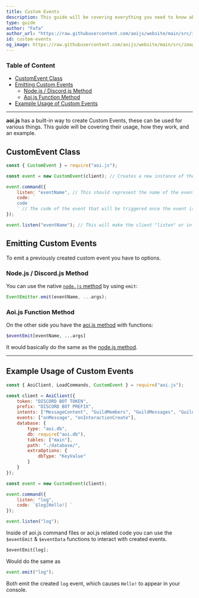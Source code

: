 ```yaml
---
title: Custom Events
description: This guide will be covering everything you need to know about Custom Events and their usage.
type: guide
author: "Fafa"
author_url: "https://raw.githubusercontent.com/aoijs/website/main/src/images/contributors/fafa.png"
id: custom-events
og_image: https://raw.githubusercontent.com/aoijs/website/main/src/images/og/13.png
---
```


### Table of Content

-   [CustomEvent Class](#customevent-class)
-   [Emitting Custom Events](#emitting-custom-events)
    -   [Node.js / Discord.js Method](#nodejs--discordjs-method)
    -   [Aoi.js Function Method](#aoijs-function-method)
-   [Example Usage of Custom Events](#example-usage-of-custom-events)

---

**aoi.js** has a built-in way to create Custom Events, these can be used for various things. This guide will be covering their usage, how they work, and an example.

## CustomEvent Class

```js
const { CustomEvent } = require("aoi.js");
```

```js
const event = new CustomEvent(client); // Creates a new instance of the CustomEvent class, passing the "client" as an argument.

event.command({
    listen: "eventName", // This should represent the name of the event, in this case it is "eventName".
    code: `
    code
    ` // The code of the event that will be triggered once the event is emitted.
});

event.listen("eventName"); // This will make the client "listen" or in other words, wait for the event to be triggered. It does not trigger the event yet.
```

## Emitting Custom Events

To emit a previously created custom event you have to options.

### Node.js / Discord.js Method

You can use the native [`node.js` method](https://nodejs.org/dist/latest/docs/api/events.html#emitteremiteventname-args) by using `emit`:

```js
EventEmitter.emit(eventName, ...args);
```

### Aoi.js Function Method

On the other side you have the [aoi.js method](https://github.com/aoijs/aoi.js/blob/v6/src/functions/misc/eventEmit.js) with functions:

```php
$eventEmit[eventName, ...args]
```

It would basically do the same as the [node.js method](#emitting-custom-events).

---

## Example Usage of Custom Events

```js
const { AoiClient, LoadCommands, CustomEvent } = require("aoi.js");

const client = AoiClient({
    token: "DISCORD BOT TOKEN",
    prefix: "DISCORD BOT PREFIX",
    intents: ["MessageContent", "GuildMembers", "GuildMessages", "Guilds"],
    events: ["onMessage", "onInteractionCreate"],
    database: {
        type: "aoi.db",
        db: require("aoi.db"),
        tables: ["main"],
        path: "./database/",
        extraOptions: {
            dbType: "KeyValue"
        }
    }
});

const event = new CustomEvent(client);

event.command({
    listen: "log",
    code: `$log[Hello!] `
});

event.listen("log");
```

Inside of aoi.js command files or aoi.js related code you can use the `$eventEmit` & `$eventData` functions to interact with created events.

```js
$eventEmit[log];
```

Would do the same as

```js
event.emit("log");
```

Both emit the created `log` event, which causes `Hello!` to appear in your console.

